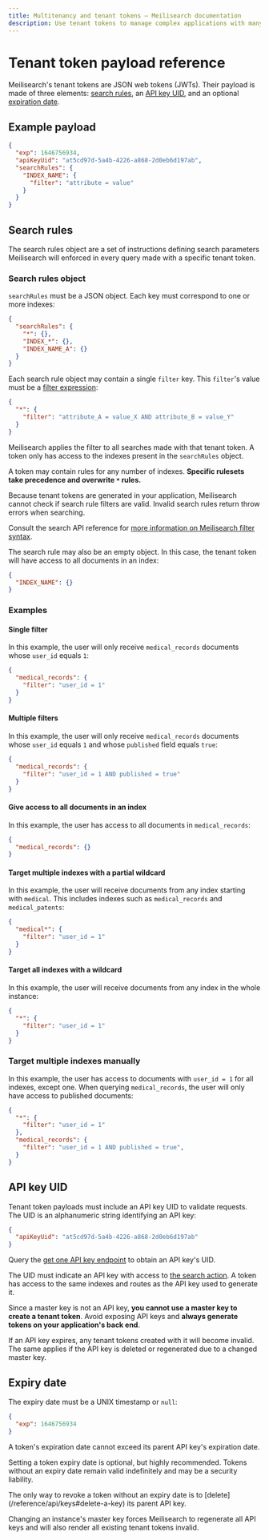 ```yaml
---
title: Multitenancy and tenant tokens — Meilisearch documentation
description: Use tenant tokens to manage complex applications with many users handling sensitive data.
---
```


# Tenant token payload reference

Meilisearch's tenant tokens are JSON web tokens (JWTs). Their payload is made of three elements: [search rules](#search-rules), an [API key UID](#api-key-uid), and an optional [expiration date](#expiry-date).

## Example payload

```json
{
  "exp": 1646756934,
  "apiKeyUid": "at5cd97d-5a4b-4226-a868-2d0eb6d197ab",
  "searchRules": {
    "INDEX_NAME": {
      "filter": "attribute = value"
    }
  }
}
```

## Search rules

The search rules object are a set of instructions defining search parameters Meilisearch will enforced in every query made with a specific tenant token.

### Search rules object

`searchRules` must be a JSON object. Each key must correspond to one or more indexes:

```json
{
  "searchRules": {
    "*": {},
    "INDEX_*": {},
    "INDEX_NAME_A": {}
  }
}
```

Each search rule object may contain a single `filter` key. This `filter`'s value must be a [filter expression](/learn/fine_tuning_results/filtering#filter-expressions):

```json
{
  "*": {
    "filter": "attribute_A = value_X AND attribute_B = value_Y"
  }
}
```

Meilisearch applies the filter to all searches made with that tenant token. A token only has access to the indexes present in the `searchRules` object.

A token may contain rules for any number of indexes. **Specific rulesets take precedence and overwrite `*` rules.**

<Capsule intent="danger">
Because tenant tokens are generated in your application, Meilisearch cannot check if search rule filters are valid. Invalid search rules return throw errors when searching.

Consult the search API reference for [more information on Meilisearch filter syntax](/reference/api/search#filter).
</Capsule>

The search rule may also be an empty object. In this case, the tenant token will have access to all documents in an index:

```json
{
  "INDEX_NAME": {}
}
```

### Examples

#### Single filter

In this example, the user will only receive `medical_records` documents whose `user_id` equals `1`:

```json
{
  "medical_records": {
    "filter": "user_id = 1"
  }
}
```

#### Multiple filters

In this example, the user will only receive `medical_records` documents whose `user_id` equals `1` and whose `published` field equals `true`:

```json
{
  "medical_records": {
    "filter": "user_id = 1 AND published = true"
  }
}
```

#### Give access to all documents in an index

In this example, the user has access to all documents in `medical_records`:

```json
{
  "medical_records": {}
}
```

#### Target multiple indexes with a partial wildcard

In this example, the user will receive documents from any index starting with `medical`. This includes indexes such as `medical_records` and `medical_patents`:

```json
{
  "medical*": {
    "filter": "user_id = 1"
  }
}
```

#### Target all indexes with a wildcard

In this example, the user will receive documents from any index in the whole instance:

```json
{
  "*": {
    "filter": "user_id = 1"
  }
}
```

### Target multiple indexes manually

In this example, the user has access to documents with `user_id = 1` for all indexes, except one. When querying `medical_records`, the user will only have access to published documents:

```json
{
  "*": {
    "filter": "user_id = 1"
  },
  "medical_records": {
    "filter": "user_id = 1 AND published = true",
  }
}
```

## API key UID

Tenant token payloads must include an API key UID to validate requests. The UID is an alphanumeric string identifying an API key:

```json
{
  "apiKeyUid": "at5cd97d-5a4b-4226-a868-2d0eb6d197ab"
}
```

Query the [get one API key endpoint](/reference/api/keys) to obtain an API key's UID.

The UID must indicate an API key with access to [the search action](/reference/api/keys#actions). A token has access to the same indexes and routes as the API key used to generate it.

Since a master key is not an API key, **you cannot use a master key to create a tenant token**. Avoid exposing API keys and **always generate tokens on your application's back end**.

<Capsule intent="warning" title="Tenant token and expired API keys">
If an API key expires, any tenant tokens created with it will become invalid. The same applies if the API key is deleted or regenerated due to a changed master key.
</Capsule>

## Expiry date

The expiry date must be a UNIX timestamp or `null`:

```json
{
  "exp": 1646756934
}
```

A token's expiration date cannot exceed its parent API key's expiration date.

Setting a token expiry date is optional, but highly recommended. Tokens without an expiry date remain valid indefinitely and may be a security liability.

<Capsule intent="danger" intent="Revoking a token without an expirty date">
The only way to revoke a token without an expiry date is to [delete](/reference/api/keys#delete-a-key) its parent API key.

Changing an instance's master key forces Meilisearch to regenerate all API keys and will also render all existing tenant tokens invalid.
</Capsule>
